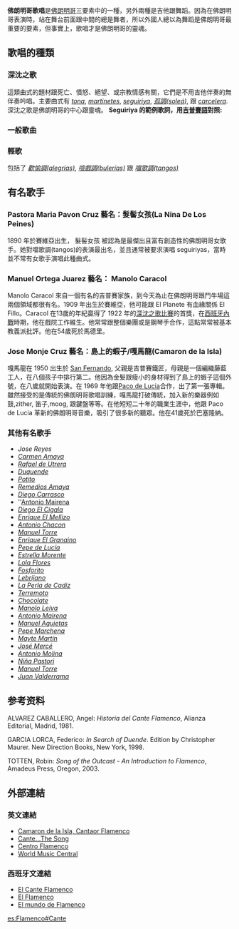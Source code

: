 {{Main|佛朗明哥}}
{{expand|time=2012-01-20T14:13:31+00:00}} 
'''佛朗明哥歌唱'''是[[佛朗明哥|佛朗明哥]]三要素中的一種，另外兩種是吉他跟舞蹈。因為在佛朗明哥表演時，站在舞台前面跟中間的總是舞者，所以外國人總以為舞蹈是佛朗明哥最重要的要素，但事實上，歌唱才是佛朗明哥的靈魂。

== 歌唱的種類 ==

=== 深沈之歌 ===

這類曲式的題材跟死亡、憤怒、絕望、或宗教情感有關，它們是不用吉他伴奏的無伴奏吟唱。主要曲式有 ''[[tona|tona]]'', ''[[martinetes|martinetes]]'', ''[[seguiriya|seguiriya]]'', ''[[孤調|孤調(soleá)]]'', 跟 ''[[carcelera|carcelera]]''. 深沈之歌是佛朗明哥的中心跟靈魂。
{{Quotation| 歌者吟唱''seguiriyas''時，在每句歌詞都留下了一點她的靈魂，不然她就是在欺騙聽眾，甚至是欺騙自己。如果存在著一種佛朗明哥曲式，歌手需要唱出自己每一分的全，那麼就是 ''siguiriya''. 我曾經見過 José Menese 在唱完一首之後完全累垮，我相信歌手在此時已經達到吉普賽人所謂的 ''[[神魔|神魔(duende)]]'' 境界。而我還不知道那是甚麼，它們只存在那些無法重現的特殊時刻。|Ángel Álvaro Caballero| ''Historia del Cante Flamenco}} 
'''Seguiriya 的範例歌詞，用[[吉普賽語|吉普賽語]]對照:'''

{{Sample Siguiria in Calo, Spanish and English}}


=== 一般歌曲 ===

=== 輕歌 ===

包括了 ''[[歡愉調|歡愉調(alegrías)]]'', ''[[喧戲調|喧戲調(bulerías)]]'' 跟 ''[[噹歌調|噹歌調(tangos)]]''
== 有名歌手 ==

===Pastora Maria Pavon Cruz 藝名：髮髻女孩(La Nina De Los Peines)===


1890 年於賽維亞出生， 髮髻女孩 被認為是最傑出且富有創造性的佛朗明哥女歌手。她對噹歌調(tangos)的表演最出名，並且通常被要求演唱 seguiriyas，當時並不常有女歌手演唱此種曲式。

===Manuel Ortega Juarez  藝名：  Manolo Caracol===

Manolo Caracol 來自一個有名的吉普賽家族，到今天為止在佛朗明哥跟鬥牛場這兩個領域都很有名。1909 年出生於賽維亞，他可能跟 El Planete 有血緣關係 El Fillo。Caracol 在13歲的年紀贏得了 1922 年的[[深沈之歌比賽|深沈之歌比賽]]的首獎，在[[西班牙內戰|西班牙內戰]]時期，他在戲院工作維生。他常常跟整個樂團或是鋼琴手合作，這點常常被基本教義派批評。他在54歲死於馬德里。

===Jose Monje Cruz  藝名：島上的蝦子/嘎馬龍(Camaron de la Isla)===

嘎馬龍在 1950 出生於 [[San_Fernando,_Cádiz|San Fernando]], 父親是吉普賽鐵匠，母親是一個編織藤藍工人，在八個孩子中排行第二。他因為金髮跟瘦小的身材得到了島上的蝦子這個外號，在八歲就開始表演。在 1969 年他跟[[Paco_de_Lucia|Paco de Lucia]]合作，出了第一張專輯。雖然接受的是傳統的佛朗明哥歌唱訓練，嘎馬龍打破傳統，加入新的樂器例如鼓,zither, 笛子,moog, 跟鍵盤等等。在他短短二十年的職業生涯中，他跟 Paco de Lucia 革新的佛朗明哥音樂，吸引了很多新的聽眾。他在41歲死於巴塞隆納。

===其他有名歌手===

*''Jose Reyes''
*''[[Carmen_Amaya|Carmen Amaya]]''
*''[[Rafael_de_Utrera|Rafael de Utrera]]''
*''[[Duquende|Duquende]]''
*''[[Potito|Potito]]''
*''[[Remedios_Amaya|Remedios Amaya]]''
*''[[Diego_Carrasco|Diego Carrasco]]''
*''[[Antonio_Mairena|Antonio Mairena]]
*''[[Diego_El_Cigala|Diego El Cigala]]''
*''[[Enrique_El_Mellizo|Enrique El Mellizo]]''
*''[[Antonio_Chacon|Antonio Chacon]]''
*''[[Manuel_Torre|Manuel Torre]]''
*''[[Enrique_El_Granaino|Enrique El Granaino]]''
*''[[Pepe_de_Lucía|Pepe de Lucía]]''
*''[[Estrella_Morente|Estrella Morente]]''
*''[[Lola_Flores|Lola Flores]]''
*''[[Fosforito|Fosforito]]''
*''[[Lebrijano|Lebrijano]]''
*''[[La_Perla_de_Cadiz|La Perla de Cadiz]]''
*''[[Terremoto|Terremoto]]''
*''[[Chocolate_(Flamenco_Cantor)|Chocolate]]''
*''[[Manolo_Leiva|Manolo Leiva]]''
*''[[Antonio_Mairena|Antonio Mairena]]''
*''[[Manuel_Agujetas|Manuel Agujetas]]''
*''[[Pepe_Marchena|Pepe Marchena]]''
*''[[Mayte_Martín|Mayte Martín]]''
*''[[José_Mercé|José Mercé]]''
*''[[Antonio_Molina|Antonio Molina]]''
*''[[Niña_Pastori|Niña Pastori]]''
*''[[Manuel_Torre|Manuel Torre]]''
*''[[Juan_Valderrama|Juan Valderrama]]''

==参考资料==

ALVAREZ CABALLERO, Angel: ''Historia del Cante Flamenco'', Alianza Editorial, Madrid, 1981.

GARCIA LORCA, Federico: ''In Search of Duende''. Edition by Christopher Maurer. New Direction Books, New York, 1998.

TOTTEN, Robin: ''Song of the Outcast - An Introduction to Flamenco'', Amadeus Press, Oregon, 2003.

== 外部連結 ==
===英文連結===
*[https://web.archive.org/web/20120206065128/http://www.camarondelaisla.org/index-english.htm Camaron de la Isla, Cantaor Flamenco]
*[https://web.archive.org/web/20070408161216/http://www.centroflamenco.com/history.html Cante...The Song]
*[http://www.novareinna.com/romani/song.html Centro Flamenco] {{Wayback|url=http://www.novareinna.com/romani/song.html |date=20180930115752 }}
*[https://web.archive.org/web/20070824033547/http://www.worldmusiccentral.org/article.php?story=20030421193728879 World Music Central]

===西班牙文連結===
*[https://web.archive.org/web/20070328225839/http://culturitalia.uibk.ac.at/hispanoteca/Musik-Spanien/Flamenco/El%20cante%20flamenco.htm El Cante Flamenco]
*[https://web.archive.org/web/20070403125818/http://www.denison.edu/modlangs/spanish/musica/flamenco/flam_bai3.html El Flamenco]
*[https://web.archive.org/web/20071008205950/http://www.serraniaderonda.com/flamenco/ida_vuelta.htm El mundo de Flamenco]

[[es:Flamenco#Cante|es:Flamenco#Cante]]